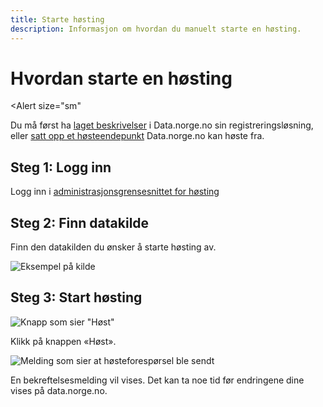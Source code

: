 ```yaml
---
title: Starte høsting
description: Informasjon om hvordan du manuelt starte en høsting.
---
```


# Hvordan starte en høsting

<Alert
    size="sm"
>
Du må først ha [laget beskrivelser](/docs/sharing-data/publishing-data-descriptions/2-creating-descriptions-registration) i Data.norge.no sin registreringsløsning, eller [satt opp et høsteendepunkt](/docs/sharing-data/publishing-data-descriptions/3-publishing-descriptions) Data.norge.no kan høste fra.
</Alert>

## Steg 1: Logg inn

Logg inn i [administrasjonsgrensesnittet for høsting](https://admin.fellesdatakatalog.digdir.no/data-sources)

## Steg 2: Finn datakilde

Finn den datakilden du ønsker å starte høsting av.

![Eksempel på kilde](https://cms.fellesdatakatalog.digdir.no/uploads/data_source_entry_d25303217f.png)

## Steg 3: Start høsting

![Knapp som sier "Høst"](https://cms.fellesdatakatalog.digdir.no/uploads/harvesting_harvest_button_d1e18ff981.png)

Klikk på knappen «Høst».

![Melding som sier at høsteforespørsel ble sendt](https://cms.fellesdatakatalog.digdir.no/uploads/harvesting_harvest_request_sent_8f75b28d4a.png)

En bekreftelsesmelding vil vises. Det kan ta noe tid før endringene dine vises på data.norge.no.

